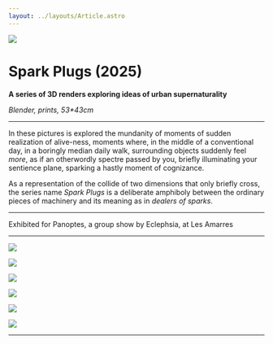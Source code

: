 ---
layout: ../layouts/Article.astro
---

![](../media/spark-plugs/cover.png)

# Spark Plugs (2025)

**A series of 3D renders exploring ideas of urban supernaturality**

_Blender, prints, 53\*43cm_

---

In these pictures is explored the mundanity of moments of sudden realization of alive-ness, moments where, in the middle of a conventional day, in a boringly median daily walk, surrounding objects suddenly feel _more_, as if an otherwordly spectre passed by you, briefly illuminating your sentience plane, sparking a hastly moment of cognizance.

As a representation of the collide of two dimensions that only briefly cross, the series name _Spark Plugs_ is a deliberate amphiboly between the ordinary pieces of machinery and its meaning as in _dealers of sparks_.

---

Exhibited for Panoptes, a group show by Eclephsia, at Les Amarres

---

![](../media/spark-plugs/climber.jpg)

![](../media/spark-plugs/gardien.jpg)

![](../media/spark-plugs/kicker.jpg)

![](../media/spark-plugs/kissers.jpg)

![](../media/spark-plugs/gardien.jpg)

![](../media/spark-plugs/metro.jpg)

---
